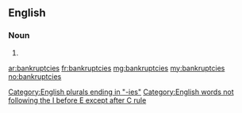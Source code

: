 ==English==
{{wikipedia}}
===Noun===
{{head|en}}

# {{plural of|bankruptcy}}

[[Category:English plurals ending in "-ies"]]
[[Category:English words not following the I before E except after C rule]]

[[ar:bankruptcies]]
[[fr:bankruptcies]]
[[mg:bankruptcies]]
[[my:bankruptcies]]
[[no:bankruptcies]]